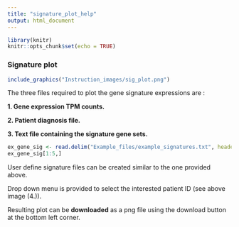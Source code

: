 ---
title: "signature_plot_help"
output: html_document
---

```{r include = FALSE}
library(knitr)
knitr::opts_chunk$set(echo = TRUE)
```

### Signature plot

```{r out.width = "50%", fig.align='center', echo=FALSE}
include_graphics("Instruction_images/sig_plot.png")
```

The three files required to plot the gene signature expressions are : 

**1. Gene expression TPM counts.**

**2. Patient diagnosis file.**

**3. Text file containing the signature gene sets.** 

```{r echo=FALSE}
ex_gene_sig <- read.delim("Example_files/example_signatures.txt", header=T, sep="\t")
ex_gene_sig[1:5,]
```


User define signature files can be created similar to the one provided above. 

Drop down menu is provided to select the interested patient ID (see above image (4.)). 

Resulting plot can be **downloaded** as a png file using the download button at the bottom left corner. 
